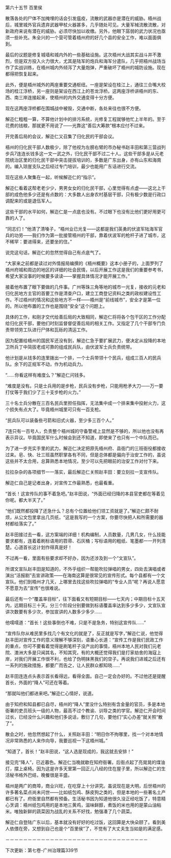 

第六十五节 百里侯

散落各处的尸体不加掩埋的话会引发瘟疫，流散的武器亦是潜在的威胁。梧州战后，城里城外官兵遗弃武器甲杖火器甚多，几乎随处可见。大量军械流散流散，对新政府来说有潜在的威胁。必须尽快加以收缴。另外，他眼下孱弱的武力状况也亟须一些补充。朱全兴的一个营可管着梧州府的好几个县的安全工作，难以面面俱到。

最后的议题是修复城墙和城内外的一些基础设施。这次梧州大战其实战斗并不激烈，但是双方投入火力很大，尤其是陆军的炮兵和海军分遣队，几乎把梧州战场当作了实战训练，在梧州城内外倾泻了大量炮弹，严重破坏了梧州的城防设施。现在都得把恢复起来。

此外，便是梧州城外的两座重要交通枢纽。一座是架设在桂江上，通往三合嘴大校场的桂江浮桥，另一座则是架设在西江上的苍龙浮桥。这两座浮桥讲梧州的东、西、南三岸连接起来，使梧州的内外交通变得十分方便。

现在这两座浮桥都在围城战中被毁，交通中断，各处来往也很不方便。

解迩仁粗粗一算，不算他计划中的排污系统，光修复工程就够他忙上半年的。至于花费的钱粮，那就更不用说了――光靠这“善后大筹款”根本应付不过来。

开完善后局的会议，解迩仁又召集了归化民的干部会议。

梧州的归化民干部人数极少，除了他视为左膀右臂的市办秘书赵丰田和第三营战列步兵7连连长钱多这一文一武之外，归化民干部不过二十人。这些干部多是从元老院统治区里的归化民干部中突击提拔培训的，多数是广东出身，亦有山东和海南的。编入琼崖支队之后经过专门培训，最少也能用广东话进行交流。

现在这些人聚集在一起，听候解迩仁的“指示”。

解迩仁看着这帮老老少少，男男女女的归化民干部，心里觉得有点虚――这北上干部的成色他多少还是有点数的：大多数人出身农村基层干部，只有极少数是行政口调配来的或是退伍军人。

这些干部的水平如何，解迩仁是一点底也没有。不过眼下也没有比他们更好用更可靠的人了。

“同志们！”他清了清嗓子，“梧州业已光复――这都是我们英勇的伏波军陆海军官兵的功劳――我们作为第一批接管梧州的干部，靠着伏波军的枪杆子进了城市，这不稀罕：要进得来，还要坐的住。”

说完这句话，解迩仁的忽然觉得自己有点底气了。

“大家来之前都是读过对外情报局编撰的《梧州概要》这本小册子的，上面罗列了梧州府城和周边的地区的详细的社会民情，以后开展工作这是我们的重要参考书，希望大家没事的时候要多读读――掌握具体情况才能开展工作。”

接着他布置了眼下要做的几件事。广州等珠三角等地的城市一光复，接收的元老和归化民地方主官的首要工作是清查户口，建立工商登记资料之类的政权建设性工作。不过梧州的情况和这些地方不一样――梧州是“前线城市”，安全才是第一位的。所以他布置的工作也是围绕“安全”这个问题上。

具体的工作，和刚才交代给善后局的大致相同，解迩仁将将各个包干区的工作分配给归化民干部，要他们时刻监督督促善后局的相关工作。又指定了几个干部专门负责带领劳工队进行尸体和瓦砾的清运工作。

因为配置给梧州的国民军还没有到，解迩仁急于要扩展武力，便决定从投降的本地卫所兵丁中简拔老成可靠的组成民兵队，由伏波军士兵负责统带。

他计划是从钱多的连里拨出一个排，一个士兵带领十个民兵，组成三百人的民兵队。余下的正规军不动，作为机动兵力。

“……你看这样有难度么？”解迩仁问钱多。

“难度是没有。只是士兵用的是步枪，民兵没有步枪，只能用枪矛大刀――万一要打仗等于我们少了三十支步枪的火力。”

三十名士兵分散在三百名民兵里担任指挥，无法集中成一个排来集中投射火力，这个损失有点大了。毕竟梧州城里可只有一百支枪。

“民兵队可以装备些弓箭和旧式火器，至少多三百个人。”

7连只有一百号人，负责整个梧州城的守备警戒上显然是不够的，所以他也没有再表示异议。毕竟国民军什么时候会到还不知道，即使来了也只有一个中队而已。

为了进一步充实手里的武力，解迩仁决定把原先梧州府、县衙门的三班衙役都接收过来。皂、快、壮三班虽然职掌各有不同，但是总体都是偏向于治安工作的，虽说这些并不太合用，总算熟悉本地情况，至少可以先把眼前的治安工作对付下来。

拉拉杂杂的各项细节一一落实，最后解迩仁关照赵丰田：要立刻拉一支宣传队。

解迩仁自己是记者出身，对宣传工作最熟悉，也最看重。

“首长！这宣传队的事不着急吧。”赵丰田说，“外面已经归降的本县官吏都在等着见你呢。都大半天了。”

“他们既然都投降了还急什么？总有个位置给他们领工资就是了。”解迩仁颇不耐烦，从公文包里拿出几页纸，“这是我写的一个方案，你要尽快把人和所需要的器材都给落实了。”

赵丰田接过去一看，这方案端的详细！机构编制，人员数量，几男几女，什么技能要求都有，连着着刷标语用的笤帚、石灰桶；写标语用的粗纸、笔墨都一一开列清楚。心道首长这计划作得真是好！

不过再一看，里面有些要求却不好办，因为还涉及到一个“文宣队”。

所谓文宣队赵丰田是知道的，不外乎组织一帮能吹拉弹唱的男女，四处去演唱或者演出“活报剧”去宣讲政策――在海南这算是很常见的宣传形式。每个县都有一个文宣队。他们到梧州才几天，上哪里去找这些吹拉弹唱的“专业人员”呢？再说人愿意不愿意为去“宣传”也很难说。

最后还有一个“覆盖率目标”，往下面看又有短期目标――七天内；中期目标十五天内，远期目标三十天。分三个阶段分别要做到标语覆盖率达到多少多少，文宣队宣讲次数要有多少次，参加宣讲的人数多少多少……

他嚅嚅道：“首长！这些事倒也不难，只是不是急务，特别这宣传队……”

“宣传队你从难民里多找几个有文化的就是了，反正就是写字，”解迩仁说，他觉得赵丰田对宣传工作的意义理解不够深刻，语重心长道：“宣传工作是我们民政工作的重点，你可不要看着觉得是刷笔杆子没产出的事情，梧州本地人民对我们元老院、澳洲大多是只闻其名，不知其究，有的大概还觉得我们是打家劫舍的海寇上岸，对我们开展工作很不利，也给了伪明抹黑我们的空子。再说我们进城之后还有一系列的施政措施，都要广而告之，让人民群众都知晓……”

赵丰田连连点头表示首长看得远，看得全面。自己一定会办好的。不过他还是提醒首长，外面的“降人”可还在等着。

“那就叫他们都进来吧。”解迩仁心情好，说道。

由于知府和知县都已自尽，梧州的“降人”里没什么特别有含金量的官员，多是本地衙署的吏员班头一级的人物，最高不过个教谕、训导之类的学官。解迩仁开会时间过长，已经没什么兴趣和他们多说话，敷衍了几句，要他们“实心办差”就关照“散了”。

散会之时，他忽然想起了什么，关照赵丰田：“明日你不拘哪里，找一个对本地情况非常熟悉的人来作向导，我要巡视一下这梧州城。”

“知道了，首长！”赵丰田说，“这人选是现成的，我这就去安排！”

接见完“降人”，已近暮色。解迩仁当晚就歇在知府衙署。后衙点起了亮晃晃的煤油灯，摆上桌椅。因为这是许多天里第一回正儿八经的住在屋子里，所以解迩仁的生活秘书格外巴结，晚餐很是丰盛。

梧州是两广的商埠，商业兴旺，在吃穿上十分讲究。虽说现在是大明，后世梧州的许多著名菜点尚未问世――比如纸包鸡、酥皮狗之类的，但是本地的一些著名土产都已有了。府衙里自然都有预备。生活秘书因为知道他很久没正经吃饭了，特意精心烹调：梧州纸包鸡用的是本地三黄鸡，滋味鲜醇，煮饭的米也用的是蒙山油粘米。唯独新鲜的蔬菜因为战乱的关系不好找，勉强凑了几个蔬菜。

解迩仁自登陆广东以后，基本就没有好好的吃过饭，这回算是大快朵颐了。看到美人依偎在旁，又想到自己也是个“百里侯”了，不觉有了大丈夫生当如是的满足感。

－－－－－－－－－－－－－－－－－－－－－－－－－－－－－－－－

下次更新：第七卷-广州治理篇339节

